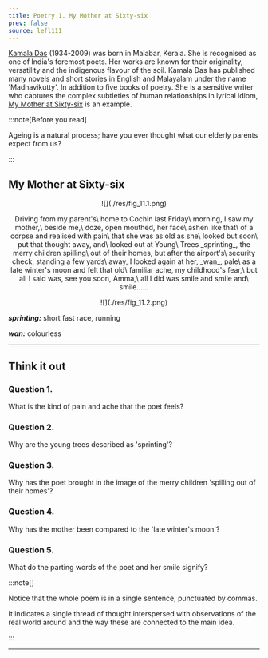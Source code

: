 ```yaml
---
title: Poetry 1. My Mother at Sixty-six
prev: false
source: lefl111
---
```


<Card id="poet" title="About the poet">

[Kamala Das](https://en.wikipedia.org/wiki/Kamala_Surayya) (1934-2009) was born
in Malabar, Kerala. She is recognised as one of India's foremost poets. Her
works are known for their originality, versatility and the indigenous flavour of
the soil. Kamala Das has published many novels and short stories in English and
Malayalam under the name 'Madhavikutty'. In addition to five books of poetry.
She is a sensitive writer who captures the complex subtleties of human
relationships in lyrical idiom,
[My Mother at Sixty-six](https://poemotopia.com/kamala-das/my-mother-at-sixty-six/)
is an example.

</Card>

:::note[Before you read]

Ageing is a natural process; have you ever thought what our elderly parents
expect from us?

:::

## My Mother at Sixty-six

<Figure>
<center>
![](./res/fig_11.1.png)
</center>
</Figure>

<center>
Driving from my parent's\
home to Cochin last Friday\
morning, I saw my mother,\
beside me,\
doze, open mouthed, her face\
ashen like that\
of a corpse and realised with pain\
that she was as old as she\
looked but soon\
put that thought away, and\
looked out at Young\
Trees _sprinting_, the merry children spilling\
out of their homes, but after the airport's\
security check, standing a few yards\
away, I looked again at her, _wan_, pale\
as a late winter's moon and felt that old\
familiar ache, my childhood's fear,\
but all I said was, see you soon, Amma,\
all I did was smile and smile and\
smile......
</center>

<Figure>
<center>
![](./res/fig_11.2.png)
</center>
</Figure>

_**sprinting:**_ short fast race, running

_**wan:**_ colourless

---

## Think it out

### Question 1.

What is the kind of pain and ache that the poet feels?

### Question 2.

Why are the young trees described as 'sprinting'?

### Question 3.

Why has the poet brought in the image of the merry children 'spilling out of
their homes'?

### Question 4.

Why has the mother been compared to the 'late winter's moon'?

### Question 5.

What do the parting words of the poet and her smile signify?

:::note[]

Notice that the whole poem is in a single sentence, punctuated by commas.

It indicates a single thread of thought interspersed with observations of the
real world around and the way these are connected to the main idea.

:::

---